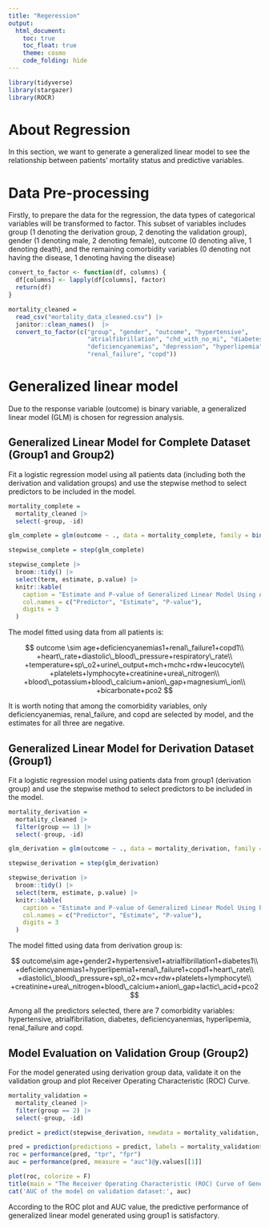 ```yaml
---
title: "Regeression"
output: 
  html_document:
    toc: true
    toc_float: true
    theme: cosmo
    code_folding: hide
---
```


```r
library(tidyverse)
library(stargazer)
library(ROCR)
```

# About Regression

In this section, we want to generate a generalized linear model to see the relationship between patients' mortality status and predictive variables.

# Data Pre-processing

Firstly, to prepare the data for the regression, the data types of categorical variables will be transformed to factor. This subset of variables includes group (1 denoting the derivation group, 2 denoting the validation group), gender (1 denoting male, 2 denoting female), outcome (0 denoting alive, 1 denoting death), and the remaining comorbidity variables (0 denoting not having the disease, 1 denoting having the disease)

```r
convert_to_factor <- function(df, columns) {
  df[columns] <- lapply(df[columns], factor)
  return(df)
}

mortality_cleaned = 
  read_csv("mortality_data_cleaned.csv") |>
  janitor::clean_names()  |>
  convert_to_factor(c("group", "gender", "outcome", "hypertensive", 
                      "atrialfibrillation", "chd_with_no_mi", "diabetes", 
                      "deficiencyanemias", "depression", "hyperlipemia", 
                      "renal_failure", "copd"))
```

# Generalized linear model

Due to the response variable (outcome) is binary variable, a generalized linear model (GLM) is chosen for regression analysis.

## Generalized Linear Model for Complete Dataset (Group1 and Group2)

Fit a logistic regression model using all patients data (including both the derivation and validation groups) and use the stepwise method to select predictors to be included in the model.

```r
mortality_complete = 
  mortality_cleaned |>
  select(-group, -id)
```

```r
glm_complete = glm(outcome ~ ., data = mortality_complete, family = binomial(link = logit))
```

```r
stepwise_complete = step(glm_complete)
```

```r
stepwise_complete |>
  broom::tidy() |>
  select(term, estimate, p.value) |>
  knitr::kable(
    caption = "Estimate and P-value of Generalized Linear Model Using All Patients Data", 
    col.names = c("Predictor", "Estimate", "P-value"),
    digits = 3
  )
```

The model fitted using data from all patients is:

$$
outcome \sim age+deficiencyanemias1+renal\_failure1+copd1\\
+heart\_rate+diastolic\_blood\_pressure+respiratory\_rate\\
+temperature+sp\_o2+urine\_output+mch+mchc+rdw+leucocyte\\
+platelets+lymphocyte+creatinine+urea\_nitrogen\\
+blood\_potassium+blood\_calcium+anion\_gap+magnesium\_ion\\
+bicarbonate+pco2
$$

It is worth noting that among the comorbidity variables, only deficiencyanemias, renal_failure, and copd are selected by model, and the estimates for all three are negative. 

## Generalized Linear Model for Derivation Dataset (Group1)

Fit a logistic regression model using patients data from group1 (derivation group) and use the stepwise method to select predictors to be included in the model.

```r
mortality_derivation =
  mortality_cleaned |>
  filter(group == 1) |>
  select(-group, -id) 
```

```r
glm_derivation = glm(outcome ~ ., data = mortality_derivation, family = binomial(link = logit))
```

```r
stepwise_derivation = step(glm_derivation)
```

```r
stepwise_derivation |>
  broom::tidy() |>
  select(term, estimate, p.value) |>
  knitr::kable(
    caption = "Estimate and P-value of Generalized Linear Model Using Patients Data from Derivation Group", 
    col.names = c("Predictor", "Estimate", "P-value"),
    digits = 3
  )
```

The model fitted using data from derivation group is:

$$
outcome\sim age+gender2+hypertensive1+atrialfibrillation1+diabetes1\\ +deficiencyanemias1+hyperlipemia1+renal\_failure1+copd1+heart\_rate\\
+diastolic\_blood\_pressure+sp\_o2+mcv+rdw+platelets+lymphocyte\\
+creatinine+urea\_nitrogen+blood\_calcium+anion\_gap+lactic\_acid+pco2
$$

Among all the predictors selected, there are 7 comorbidity variables: hypertensive, atrialfibrillation, diabetes, deficiencyanemias, hyperlipemia, renal_failure and copd.

## Model Evaluation on Validation Group (Group2)

For the model generated using derivation group data, validate it on the validation group and plot Receiver Operating Characteristic (ROC) Curve.

```r
mortality_validation =
  mortality_cleaned |>
  filter(group == 2) |>
  select(-group, -id) 
```

```r
predict = predict(stepwise_derivation, newdata = mortality_validation, type = "response")
```

```r
pred = prediction(predictions = predict, labels = mortality_validation$outcome)
roc = performance(pred, "tpr", "fpr")
auc = performance(pred, measure = "auc")@y.values[[1]]
```

```r
plot(roc, colorize = F)
title(main = "The Receiver Operating Characteristic (ROC) Curve of Generalized Linear Model")
cat('AUC of the model on validation dataset:', auc)
```

According to the ROC plot and AUC value, the predictive performance of generalized linear model generated using group1 is satisfactory.